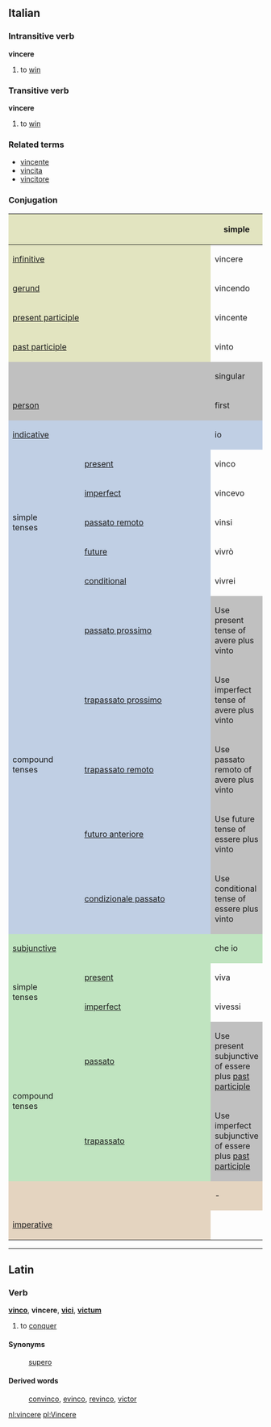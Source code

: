==Italian==
===Intransitive verb===
'''vincere'''

#to [[win]]

===Transitive verb===
'''vincere'''

#to [[win]]

===Related terms===
*[[vincente]]
*[[vincita]]
*[[vincitore]]

===Conjugation===

<center>
{| style="background:#F0F0F0"
|-
! colspan="2" style="background:#e2e4c0" |
! colspan="3" style="background:#e2e4c0" | simple
! colspan="3" style="background:#e2e4c0" | compound

|-
! colspan="2" style="background:#e2e4c0" | [[infinitive]]
| colspan="3" | vincere
| colspan="3" | avere vinto

|-
! colspan="2" style="background:#e2e4c0" | [[gerund]]
| colspan="3" | vincendo
| colspan="3" | avendo vinto

|-
! colspan="2" style="background:#e2e4c0" | [[present participle]]
| colspan="3" | vincente

|-
! colspan="2" style="background:#e2e4c0" | [[past participle]]
| colspan="3" | vinto

|-
! colspan="2" style="background:#C0C0C0" |
! colspan="3" style="background:#C0C0C0" | singular
! colspan="3" style="background:#C0C0C0" | plural

|-
! colspan="2" style="background:#C0C0C0" | [[person]]
! style="background:#C0C0C0;width:12.5%" | first
! style="background:#C0C0C0;width:12.5%" | second
! style="background:#C0C0C0;width:12.5%" | third
! style="background:#C0C0C0;width:12.5%" | first
! style="background:#C0C0C0;width:12.5%" | second
! style="background:#C0C0C0;width:12.5%" | third

|-
! style="background:#c0cfe4" colspan="2" | [[indicative]]
! style="background:#c0cfe4" | io
! style="background:#c0cfe4" | tu
! style="background:#c0cfe4" | lui/lei
! style="background:#c0cfe4" | noi
! style="background:#c0cfe4" | voi
! style="background:#c0cfe4" | loro

|-
! rowspan="5" style="background:#c0cfe4" | simple<br>tenses

! style="height:3em;background:#c0cfe4" | [[present]]
| vinco
| vinci
| vince
| vinciamo
| vincete
| vincono

|-
! style="height:3em;background:#c0cfe4" | [[imperfect]]
| vincevo
| vincevi
| vinceva
| vincevamo
| vincevate
| vincevano

|-
! style="height:3em;background:#c0cfe4" | [[passato remoto]]
| vinsi
| vincesti
| vinse
| vincemmo
| vivnceste
| vinsero

|-
! style="height:3em;background:#c0cfe4" | [[future]]
| vivrò
| vivrai
| vivrà
| vivremo
| vivrete
| vivranno

|-
! style="height:3em;background:#c0cfe4" | [[conditional]]
| vivrei
| vivresti
| vivrebbe
| vivremmo
| vivreste
| vivrebbero

|-
! rowspan="5" style="background:#c0cfe4" | compound<br>tenses

! style="height:3em;background:#c0cfe4" | [[passato prossimo]]
! colspan="6" style="background:#C0C0C0" | Use present tense of avere plus vinto

|-
! style="height:3em;background:#c0cfe4" | [[trapassato prossimo]]
! colspan="6" style="background:#C0C0C0" | Use imperfect tense of avere plus vinto

|-
! style="height:3em;background:#c0cfe4" | [[trapassato remoto]]
! colspan="6" style="background:#C0C0C0" | Use passato remoto of avere plus vinto

|-
! style="height:3em;background:#c0cfe4" | [[futuro anteriore]]
! colspan="6" style="background:#C0C0C0" | Use future tense of essere plus vinto

|-
! style="height:3em;background:#c0cfe4" | [[condizionale passato]]
! colspan="6" style="background:#C0C0C0" | Use conditional tense of essere plus vinto
|-
! style="background:#c0e4c0" colspan="2" | [[subjunctive]]
! style="background:#c0e4c0" | che io
! style="background:#c0e4c0" | che tu
! style="background:#c0e4c0" | che lui/che lei
! style="background:#c0e4c0" | che noi
! style="background:#c0e4c0" | che voi
! style="background:#c0e4c0" | che loro

|-
! rowspan="2" style="background:#c0e4c0" | simple<br>tenses

! style="height:3em;background:#c0e4c0" | [[present]]
| viva
| viva
| viva
| viviamo
| viviate
| vivano

|-
! style="height:3em;background:#c0e4c0" rowspan="1" | [[imperfect]]
| vivessi
| vivessi
| vivesse
| vivessimo
| viveste
| vivessero

|-
! rowspan="2" style="background:#c0e4c0" | compound<br>tenses

! style="height:3em;background:#c0e4c0" | [[passato]]
! colspan="6" style="background:#C0C0C0" | Use present subjunctive of essere plus [[past participle]]

|-
! rowspan="1" style="height:3em;background:#c0e4c0" | [[trapassato]]
! colspan="6" style="background:#C0C0C0" | Use imperfect subjunctive of essere plus [[past participle]]

|-
! style="background:#e4d4c0" colspan="2" | 
! style="background:#e4d4c0" | -
! style="background:#e4d4c0" | tu
! style="background:#e4d4c0" | lui/lei
! style="background:#e4d4c0" | noi
! style="background:#e4d4c0" | voi
! style="background:#e4d4c0" | loro

|-
! colspan="2" style="height:3em;background:#e4d4c0" | [[imperative]]
|
| vinci
| vinca
| vinciamo
| vincete
| vincano

|}
</center>

----
==Latin==
===Verb===
'''[[vinco]]''', '''vincere''', '''[[vici]]''', '''[[victum]]'''

# to [[conquer]]
====Synonyms====
: [[supero]]

====Derived words====
: [[convinco]], [[evinco]], [[revinco]], [[victor]]

[[nl:vincere]]
[[pl:Vincere]]